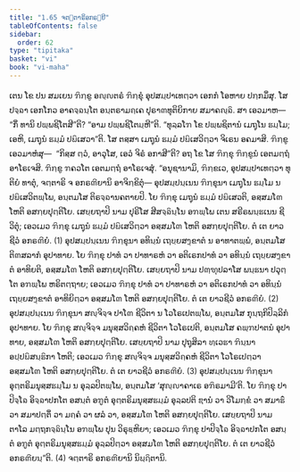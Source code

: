 ```yaml
---
title: "1.65 ຈຕ຺ຕາຣິອກຣຓີຍ"
tableOfContents: false
sidebar:
  order: 62
type: "tipitaka"
basket: "vi"
book: "vi-maha"
---
```



<DynamicBreadcrumb />

<Division number="129" book="vi-maha">

<Paragraph number="539" book="vi-maha">
ເຕນ ໂຂ ປນ ສມເຍນ ຠິກ຺ຂູ ອຎ຺ຎຕຣໍ ຠິກ຺ຂຸໍ ອຸປສມ຺ປາເທຕ຺ວາ ເອກກໍ ໂອຫາຍ ປກ຺ກມິໍສຸ. ໂສ ປຈ຺ຉາ ເອກໂກວ ອາຄຈ຺ຉນ຺ໂຕ ອນ຺ຕຣາມຄ຺ເຄ ປຸຣາຓທຸຕິຍິກາຍ ສມາຄຎ຺ຉິ. ສາ ເອວມາຫ—  “ກິໍ ທານິ ປພ຺ພຊິໂຕສີ”ຕິ? “ອາມ ປພ຺ພຊິໂຕມ຺ຫີ”ຕິ. “ທຸລ຺ລໂຠ ໂຂ ປພ຺ພຊິຕານໍ ເມຖຸໂນ ຘມ຺ໂມ; ເອຫິ, ເມຖຸນໍ ຘມ຺ມໍ ປຏິເສວາ”ຕິ. ໂສ ຕສ຺ສາ ເມຖຸນໍ ຘມ຺ມໍ ປຏິເສວິຕ຺ວາ ຈິເຣນ ອຄມາສິ. ຠິກ຺ຂູ ເອວມາຫໍສຸ—  “ກິສ຺ສ ຕ຺ວໍ, ອາວຸໂສ, ເອວໍ ຈິຣໍ ອກາສີ”ຕິ? ອຖ ໂຂ ໂສ ຠິກ຺ຂຸ ຠິກ຺ຂູນໍ ເອຕມຕ຺ຖໍ ອາໂຣເຈສິ. ຠິກ຺ຂູ ຠຄວໂຕ ເອຕມຕ຺ຖໍ ອາໂຣເຈສຸໍ. “ອນຸຊານາມິ, ຠິກ຺ຂເວ, ອຸປສມ຺ປາເທຕ຺ວາ ທຸຕິຍໍ ທາຕຸໍ, ຈຕ຺ຕາຣິ ຈ ອກຣຓີຍານິ ອາຈິກ຺ຂິຕຸໍ—
</Paragraph>

<Paragraph number="540" book="vi-maha">
ອຸປສມ຺ປນ຺ເນນ ຠິກ຺ຂຸນາ ເມຖຸໂນ ຘມ຺ໂມ ນ ປຏິເສວິຕພ຺ໂພ, ອນ຺ຕມໂສ ຕິຣຈ຺ຉານຄຕາຍປິ. ໂຍ ຠິກ຺ຂຸ ເມຖຸນໍ ຘມ຺ມໍ ປຏິເສວຕິ, ອສ຺ສມໂຓ ໂຫຕິ ອສກ຺ຍປຸຕ຺ຕິໂຍ. ເສຍ຺ຍຖາປິ ນາມ ປຸຣິໂສ ສີສຈ຺ຉິນ຺ໂນ ອຠພ຺ໂພ ເຕນ ສຣີຣພນ຺ຘເນນ ຊີວິຕຸໍ; ເອວເມວ ຠິກ຺ຂຸ ເມຖຸນໍ ຘມ຺ມໍ ປຏິເສວິຕ຺ວາ ອສ຺ສມໂຓ ໂຫຕິ ອສກ຺ຍປຸຕ຺ຕິໂຍ. ຕໍ ເຕ ຍາວຊີວໍ ອກຣຓີຍໍ. (1)
</Paragraph>

<Paragraph number="541" book="vi-maha">
ອຸປສມ຺ປນ຺ເນນ ຠິກ຺ຂຸນາ ອທິນ຺ນໍ ເຖຍ຺ຍສງ຺ຂາຕໍ ນ ອາທາຕພ຺ພໍ, ອນ຺ຕມໂສ ຕິຓສລາກໍ ອຸປາທາຍ. ໂຍ ຠິກ຺ຂຸ ປາທໍ ວາ ປາທາຣຫໍ ວາ ອຕິເຣກປາທໍ ວາ ອທິນ຺ນໍ ເຖຍ຺ຍສງ຺ຂາຕໍ ອາທິຍຕິ, ອສ຺ສມໂຓ ໂຫຕິ ອສກ຺ຍປຸຕ຺ຕິໂຍ. ເສຍ຺ຍຖາປິ ນາມ ປຓ຺ຑຸປລາໂສ ພນ຺ຘນາ ປວຸຕ຺ໂຕ ອຠພ຺ໂພ ຫຣິຕຕ຺ຖາຍ; ເອວເມວ ຠິກ຺ຂຸ ປາທໍ ວາ ປາທາຣຫໍ ວາ ອຕິເຣກປາທໍ ວາ ອທິນ຺ນໍ ເຖຍ຺ຍສງ຺ຂາຕໍ ອາທິຍິຕ຺ວາ ອສ຺ສມໂຓ ໂຫຕິ ອສກ຺ຍປຸຕ຺ຕິໂຍ. ຕໍ ເຕ ຍາວຊີວໍ ອກຣຓີຍໍ. (2)
</Paragraph>

<Paragraph number="542" book="vi-maha">
ອຸປສມ຺ປນ຺ເນນ ຠິກ຺ຂຸນາ ສຎ຺ຈິຈ຺ຈ ປາໂຓ ຊີວິຕາ ນ ໂວໂຣເປຕພ຺ໂພ, ອນ຺ຕມໂສ ກຸນ຺ຖກິປິລ຺ລິກໍ ອຸປາທາຍ. ໂຍ ຠິກ຺ຂຸ ສຎ຺ຈິຈ຺ຈ ມນຸສ຺ສວິຄ຺ຄຫໍ ຊີວິຕາ ໂວໂຣເປຕິ, ອນ຺ຕມໂສ ຄພ຺ຠປາຕນໍ ອຸປາທາຍ, ອສ຺ສມໂຓ ໂຫຕິ ອສກ຺ຍປຸຕ຺ຕິໂຍ. ເສຍ຺ຍຖາປິ ນາມ ປຸຖຸສິລາ ທ຺ເວຘາ ຠິນ຺ນາ ອປ຺ປຏິສນ຺ຘິກາ ໂຫຕິ; ເອວເມວ ຠິກ຺ຂຸ ສຎ຺ຈິຈ຺ຈ ມນຸສ຺ສວິຄ຺ຄຫໍ ຊີວິຕາ ໂວໂຣເປຕ຺ວາ ອສ຺ສມໂຓ ໂຫຕິ ອສກ຺ຍປຸຕ຺ຕິໂຍ. ຕໍ ເຕ ຍາວຊີວໍ ອກຣຓີຍໍ. (3)
</Paragraph>

<Paragraph number="543" book="vi-maha">
ອຸປສມ຺ປນ຺ເນນ ຠິກ຺ຂຸນາ ອຸຕ຺ຕຣິມນຸສ຺ສຘມ຺ໂມ ນ ອຸລ຺ລປິຕພ຺ໂພ, ອນ຺ຕມໂສ ‘ສຸຎ຺ຎາຄາເຣ ອຠິຣມາມີ’ຕິ. ໂຍ ຠິກ຺ຂຸ ປາປິຈ຺ໂຉ ອິຈ຺ຉາປກໂຕ ອສນ຺ຕໍ ອຠູຕໍ ອຸຕ຺ຕຣິມນຸສ຺ສຘມ຺ມໍ ອຸລ຺ລປຕິ ຌານໍ ວາ ວິໂມກ຺ຂໍ ວາ ສມາຘິໍ ວາ ສມາປຕ຺ຕິໍ ວາ ມຄ຺ຄໍ ວາ ຜລໍ ວາ, ອສ຺ສມໂຓ ໂຫຕິ ອສກ຺ຍປຸຕ຺ຕິໂຍ. ເສຍ຺ຍຖາປິ ນາມ ຕາໂລ ມຕ຺ຖກຈ຺ຉິນ຺ໂນ ອຠພ຺ໂພ ປຸນ ວິຣຸຬ຺ຫິຍາ; ເອວເມວ ຠິກ຺ຂຸ ປາປິຈ຺ໂຉ ອິຈ຺ຉາປກໂຕ ອສນ຺ຕໍ ອຠູຕໍ ອຸຕ຺ຕຣິມນຸສ຺ສຘມ຺ມໍ ອຸລ຺ລປິຕ຺ວາ ອສ຺ສມໂຓ ໂຫຕິ ອສກ຺ຍປຸຕ຺ຕິໂຍ. ຕໍ ເຕ ຍາວຊີວໍ ອກຣຓີຍນ຺”ຕິ. (4)

</Paragraph>
</Division>

<Paragraph number="544" type="center" book="vi-maha">
ຈຕ຺ຕາຣິ ອກຣຓີຍານິ ນິຏ຺ຐິຕານິ.
</Paragraph>
